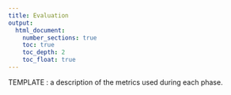 ```yaml
---
title: Evaluation
output:
  html_document:
    number_sections: true
    toc: true
    toc_depth: 2
    toc_float: true
---
```


TEMPLATE : a description of the metrics used during each phase.
